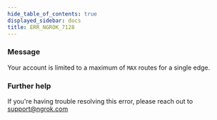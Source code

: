 ```yaml
---
hide_table_of_contents: true
displayed_sidebar: docs
title: ERR_NGROK_7128
---
```




### Message

Your account is limited to a maximum of `MAX` routes for a single edge.

<ErrorDetails error="err_ngrok_7128" />

### Further help

If you're having trouble resolving this error, please reach out to [support@ngrok.com](mailto:support@ngrok.com?subject=Help%20with%20ERR_NGROK_7128)
